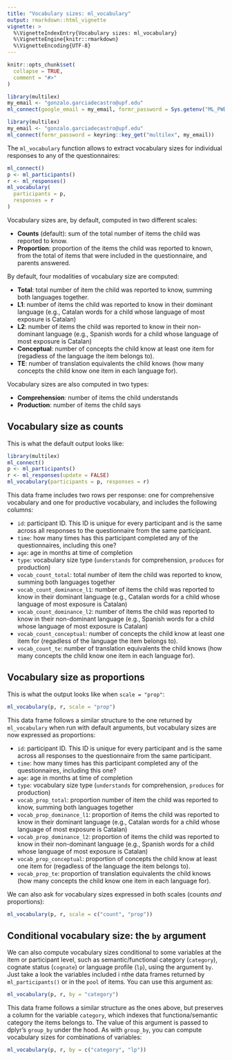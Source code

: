 ```yaml
---
title: "Vocabulary sizes: ml_vocabulary"
output: rmarkdown::html_vignette
vignette: >
  %\VignetteIndexEntry{Vocabulary sizes: ml_vocabulary}
  %\VignetteEngine{knitr::rmarkdown}
  %\VignetteEncoding{UTF-8}
---
```


```r
knitr::opts_chunk$set(
  collapse = TRUE,
  comment = "#>"
)
```


```r
library(multilex)
my_email <- "gonzalo.garciadecastro@upf.edu"
ml_connect(google_email = my_email, formr_password = Sys.getenv("ML_PWD"))
```

```r
library(multilex)
my_email <- "gonzalo.garciadecastro@upf.edu"
ml_connect(formr_password = keyring::key_get("multilex", my_email))
```

The `ml_vocabulary` function allows to extract vocabulary sizes for individual responses to any of the questionnaires:

```r
ml_connect()
p <- ml_participants()
r <- ml_responses()
ml_vocabulary(
  participants = p,
  responses = r
)
```

Vocabulary sizes are, by default, computed in two different scales:

* **Counts** (default): sum of the total number of items the child was reported to know.
* **Proportion**: proportion of the items the child was reported to known, from the total of items that were included in the questionnaire, and parents answered.

By default, four modalities of vocabulary size are computed:

* **Total**: total number of item the child was reported to know, summing both languages together.
* **L1**: number of items the child was reported to know in their dominant language (e.g., Catalan words for a child whose language of most exposure is Catalan)
* **L2**: number of items the child was reported to know in their non-dominant language (e.g., Spanish words for a child whose language of most exposure is Catalan)
* **Conceptual**: number of concepts the child know at least one item for (regadless of the language the item belongs to).
* **TE**: number of translation equivalents the child knows (how many concepts the child know one item in each language for).

Vocabulary sizes are also computed in two types:

* **Comprehension**: number of items the child understands
* **Production**: number of items the child says

## Vocabulary size as counts

This is what the default output looks like:

```r
library(multilex)
ml_connect()
p <- ml_participants()
r <- ml_responses(update = FALSE)
ml_vocabulary(participants = p, responses = r)
```

This data frame includes two rows per response: one for comprehensive vocabulary and one for productive vocabulary, and includes the following columns:

* `id`: participant ID. This ID is unique for every participant and is the same across all responses to the questionnaire from the same participant.
* `time`: how many times has this participant completed any of the questionnaires, including this one?
* `age`: age in months at time of completion
* `type`: vocabulary size type (`understands` for comprehension, `produces` for production)
* `vocab_count_total`: total number of item the child was reported to know, summing both languages together
* `vocab_count_dominance_l1`: number of items the child was reported to know in their dominant language (e.g., Catalan words for a child whose language of most exposure is Catalan)
* `vocab_count_dominance_l2`: number of items the child was reported to know in their non-dominant language (e.g., Spanish words for a child whose language of most exposure is Catalan)
* `vocab_count_conceptual`: number of concepts the child know at least one item for (regadless of the language the item belongs to).
* `vocab_count_te`: number of translation equivalents the child knows (how many concepts the child know one item in each language for).

## Vocabulary size as proportions

This is what the output looks like when `scale = "prop"`:

```r

ml_vocabulary(p, r, scale = "prop")

```

This data frame follows a similar structure to the one returned by `ml_vocabulary` when run with default arguments, but vocabulary sizes are now expressed as proportions:

* `id`: participant ID. This ID is unique for every participant and is the same across all responses to the questionnaire from the same participant.
* `time`: how many times has this participant completed any of the questionnaires, including this one?
* `age`: age in months at time of completion
* `type`: vocabulary size type (`understands` for comprehension, `produces` for production)
* `vocab_prop_total`: proportion number of item the child was reported to know, summing both languages together
* `vocab_prop_dominance_l1`: proportion of items the child was reported to know in their dominant language (e.g., Catalan words for a child whose language of most exposure is Catalan)
* `vocab_prop_dominance_l2`: proportion of items the child was reported to know in their non-dominant language (e.g., Spanish words for a child whose language of most exposure is Catalan)
* `vocab_prop_conceptual`: proportion of concepts the child know at least one item for (regadless of the language the item belongs to).
* `vocab_prop_te`: proportion of translation equivalents the child knows (how many concepts the child know one item in each language for).

We can also ask for vocabulary sizes expressed in both scales (counts *and* proportions):


```r
ml_vocabulary(p, r, scale = c("count", "prop"))
```


## Conditional vocabulary size: the `by` argument

We can also compute vocabulary sizes conditional to some variables at the item or participant level, such as semantic/functional category (`category`), cognate status (`cognate`) or language profile (`lp`), using the argument `by`. Just take a look the variables included i nthe data frames returned by `ml_participants()` or in the `pool` of items. You can use this argument as:

```r
ml_vocabulary(p, r, by = "category")
```

This data frame follows a similar structure as the ones above, but preserves a column for the variable `category`, which indexes that functiona/semantic category the items belongs to. The value of this argument is passed to dplyr's `group_by` under the hood. As with `group_by`, you can compute vocabulary sizes for combinations of variables:

```r
ml_vocabulary(p, r, by = c("category", "lp"))
```
